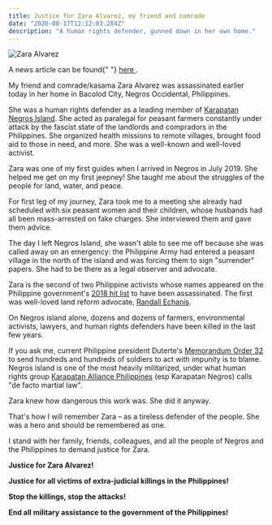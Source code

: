 ```yaml
---
title: Justice for Zara Alvarez, my friend and comrade
date: "2020-08-17T12:12:03.284Z"
description: "A human rights defender, gunned down in her own home."
---
```



![Zara Alvarez](./zara.jpg)

<span className="text-sm italic">
  A news article can be found{" "}
  <a href="https://newsinfo.inquirer.net/1323087/negros-based-activist-killed-in-bacolod-rights-group-says">
    here
  </a>
  .
</span>

My friend and comrade/kasama Zara Alvarez was assassinated earlier today in her home in Bacolod City, Negros Occidental, Philippines.

She was a human rights defender as a leading member of [Karapatan Negros Island](https://www.facebook.com/KarapatanNegrosIsland/). She acted as paralegal for peasant farmers constantly under attack by the fascist state of the landlords and compradors in the Philippines. She organized health missions to remote villages, brought food aid to those in need, and more. She was a well-known and well-loved activist.

<Separator />

Zara was one of my first guides when I arrived in Negros in July 2019. She helped
me get on my first jeepney! She taught me about the struggles of the people for land,
water, and peace.

For first leg of my journey, Zara took me to a meeting she already had scheduled with six peasant women and their children, whose husbands had all been mass-arrested on fake charges. She interviewed them and gave them advice.

The day I left Negros Island, she wasn't able to see me off because she was called away on an emergency: the Philippine Army had entered a peasant village in the north of the island and was forcing them to sign "surrender" papers. She had to be there as a legal observer and advocate.

<Separator />

Zara is the second of two Philippine activists whose names appeared on the Philippine government's [2018 hit list](https://rappler.com/nation/philippines-terrorist-tag-communist-rebels) to have been assassinated. The first was well-loved land reform advocate, [Randall Echanis](https://rappler.com/newsbreak/in-depth/randall-echanis-lifelong-reform-advocate).

On Negros island alone, dozens and dozens of farmers, environmental activists, lawyers, and human rights defenders have been killed in the last few years.

If you ask me, current Philippine president Duterte's [Memorandum Order 32](https://www.officialgazette.gov.ph/downloads/2018/11nov/20181122-MO-32-RRD.pdf) to send hundreds and hundreds of soldiers to act with impunity is to blame. Negros island is one of the most heavily militarized, under what human rights group [Karapatan Alliance Philippines](https://www.karapatan.org/) (esp Karapatan Negros) calls "de facto martial law".

Zara knew how dangerous this work was. She did it anyway.

That's how I will remember Zara – as a tireless defender of the people. She was a hero and should be remembered as one.

<Separator />

I stand with her family, friends, colleagues, and all the people of Negros and the Philippines to demand justice for Zara.

**Justice for Zara Alvarez!**

**Justice for all victims of extra-judicial killings in the Philippines!**

**Stop the killings, stop the attacks!**

**End all military assistance to the government of the Philippines!**
